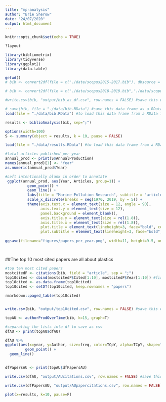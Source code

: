 ```yaml
---
title: "mp-analysis"
author: "Brie Sherow"
date: "24/07/2020"
output: html_document
---
```


```r
knitr::opts_chunk$set(echo = TRUE)

?layout
```

```r
library(bibliometrix)
library(tidyverse)
library(ggplot2)
library(data.table)
```

```r
getwd()
# bib <- convert2df(file = c("./data/scopus2015-2017.bib"), dbsource = "scopus", format = "bibtex") # Convert to a bibliometric data frame

# bib <- convert2df(file = c("./data/scopus2018-2019.bib","./data/scopus2015-2017.bib", "./data/scopus2011-2014.bib","./data/scopus2006-2010.bib", "./data/scopus1999-2005.bib","./data/scopus1970-1998.bib"), dbsource = "scopus", format = "bibtex") # Convert to a bibliometric data frame

#write.csv(bib, "output/bib_as_df.csv", row.names = FALSE) #save this data frame as a csv file

# save(bib, file = "./data/bib.RData") #save this data frame as a RData file (object)
load(file = "./data/bib.RData") #to load this data frame from a RData file (returns an object named "bib")
```


```r
results <- biblioAnalysis(bib, sep=";")

options(width=100)
S <- summary(object = results, k = 10, pause = FALSE)

load(file = "./data/results.RData") #to load this data frame from a RData file
```


```r
#total articles published per year
annual_prod <- print(S$AnnualProduction)
names(annual_prod)[1] <- "Year"
as.numeric(annual_prod$Year)

#Left intentionally blank in order to annotate
 ggplot(annual_prod, aes(Year, Articles, group=1)) +
          geom_point() +
          geom_line() +
          labs(title = "Marine Pollution Research", subtitle = "articles published per year", x="Year", y="Articles") +
          scale_x_discrete(breaks = seq(1970, 2019, by = 5)) +
          theme(axis.text.x = element_text(size = 12, angle = 90),
                axis.text.y = element_text(size = 12),
                panel.background = element_blank(),
                axis.title.y = element_text(size = rel(1.8)),
                axis.title.x = element_text(size = rel(1.8)),
                plot.title = element_text(lineheight=3, face="bold", color="black", size=22),
                plot.subtitle = element_text(lineheight=3, face="bold", color="black", size=16))
  
ggsave(filename="figures/papers_per_year.png", width=11, height=9.5, units ="in")

  
```


##The top 10 most cited papers are all about plastics
```r
#top ten most cited papers
mostcitedP <- citations(bib, field = "article", sep = ";")
top10cited <- cbind(mostcitedP$Cited[1:10], mostcitedP$Year[1:10]) #first 10
top10cited <- as.data.frame(top10cited)
top10cited <- setDT(top10cited, keep.rownames = "papers")

rmarkdown::paged_table(top10cited)


write.csv(bib, "output/top10cited.csv", row.names = FALSE) #save this data frame as a csv file

```

```r
topAU <- authorProdOverTime(bib, k=15, graph=T)

#separating the lists into df to save as csv
dfAU <- print(topAU$dfAU)

dfAU %>%
ggplot(aes(x=year, y=Author, size=freq, color=TCpY, alpha=TCpY, shape="circle")) +
         geom_point() +
  geom_line()
    

dfPapersAU <- print(topAU$dfPapersAU)

write.csv(dfAU, "output/AUcitations.csv", row.names = FALSE) #save this data frame as a csv file

write.csv(dfPapersAU, "output/AUpapercitations.csv", row.names = FALSE) #save this data frame as a csv file
```


```r
plot(x=results, k=10, pause=F)
```


